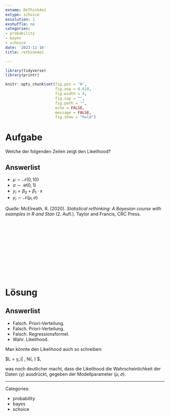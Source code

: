 ```yaml
---
exname: ReThink4e1
extype: schoice
exsolution: 1
exshuffle: no
categories:
- probability
- bayes
- schoice
date: '2023-11-16'
title: rethink4e1

---
```





```r
library(tidyverse)
library(printr)
```


```r
knitr::opts_chunk$set(fig.pos = 'H',
                      fig.asp = 0.618,
                      fig.width = 4,
                      fig.cap = "", 
                      fig.path = "",
                      echo = FALSE,
                      message = FALSE,
                      fig.show = "hold")
```






# Aufgabe

Welche der folgenden Zeilen zeigt den Likelihood?



Answerlist
----------
* $\mu \sim \mathcal{N}(0, 10)$
* $\sigma \sim \mathcal{U}(0, 1)$
* $y_i = \beta_0 + \beta_1\cdot x$
* $y_i \sim \mathcal{N}(\mu, \sigma)$



*Quelle*: McElreath, R. (2020). *Statistical rethinking: A Bayesian course with examples in R and Stan* (2. Aufl.). Taylor and Francis, CRC Press.





</br>
</br>
</br>
</br>
</br>
</br>
</br>
</br>
</br>
</br>

# Lösung


Answerlist
----------


* Falsch. Priori-Verteilung.
* Falsch. Priori-Verteilung.
* Falsch. Regressionsformel.
* Wahr. Likelihood.

Man könnte den Likelihood auch so schreiben:

$L = y_i| \mu, \sigma \sim N(\mu, \sigma) $,

was noch deutlicher macht, dass die Likelihood die Wahrscheinlichkeit der Daten (y) ausdrückt, gegeben der Modellparameter ($\mu, \sigma)$.





---

Categories: 

- probability
- bayes
- schoice

